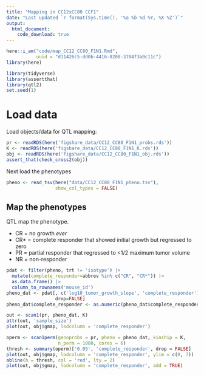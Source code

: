 ```yaml
---
title: "Mapping in CC12xCC80 CCF1"
date: "Last updated `r format(Sys.time(), '%a %b %d %Y, %X %Z')`"
output:
  html_document:
    code_download: true
---
```


```r
here::i_am("code/map_CC12_CC80_F1N1.Rmd",
           uuid = "d11426c5-dd0b-4416-8208-3704f3a0c11c")
library(here)

library(tidyverse)
library(assertthat)
library(qtl2)
set.seed(1)
```

# Load data

Load objects/data for QTL mapping:
```r
pr <- readRDS(here('figshare_data/CC12_CC80_F1N1_probs.rds'))
K <- readRDS(here('figshare_data/CC12_CC80_F1N1_K.rds'))
obj <- readRDS(here('figshare_data/CC12_CC80_F1N1_obj.rds'))
assert_that(check_cross2(obj))
```

Next load the phenotypes
```r
pheno <- read_tsv(here("data/CC12_CC80_F1N1_pheno.tsv"),
                  show_col_types = FALSE)
```

## Map the phenotypes

QTL map the phenotype.

 * CR = no growth *ever*
 * CR* = complete responder that showed initial growth but regressed to zero
 * PR = partial responder that regressed to <1/2 maximum tumor volume
 * NR = non-responder

```r
pdat <- filter(pheno, trt != 'isotype') |>
  mutate(complete_responder=abbrev %in% c("CR", "CR*")) |>
  as.data.frame() |> 
  column_to_rownames('mouse_id')
pheno_dat <- pdat[, c('log10_tumor_growth_slope', 'complete_responder'), 
                  drop=FALSE]
pheno_dat$complete_responder <- as.numeric(pheno_dat$complete_responder)
```

```r
out <- scan1(pr, pheno_dat, K)
attr(out, 'sample_size')
plot(out, obj$gmap, lodcolumn = 'complete_responder')
```

```r
operm <- scan1perm(genoprobs = pr, pheno = pheno_dat, kinship = K, 
                   n_perm = 1000, cores = 6)
thresh <- summary(operm)['0.05', 'complete_responder', drop = FALSE]
plot(out, obj$gmap, lodcolumn = 'complete_responder', ylim = c(0, 7))
abline(h = thresh, col = 'red', lty = 2)
plot(out, obj$gmap, lodcolumn = 'complete_responder', add = TRUE)
```
